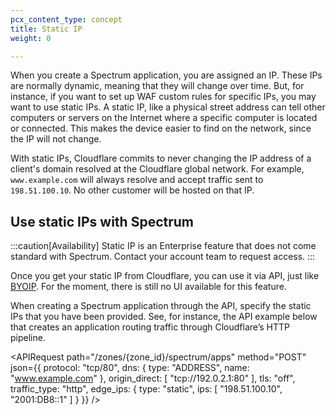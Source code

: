 ```yaml
---
pcx_content_type: concept
title: Static IP
weight: 0

---
```



When you create a Spectrum application, you are assigned an IP. These IPs are normally dynamic, meaning that they will change over time. But, for instance, if you want to set up WAF custom rules for specific IPs, you may want to use static IPs. A static IP, like a physical street address can tell other computers or servers on the Internet where a specific computer is located or connected. This makes the device easier to find on the network, since the IP will not change.

With static IPs, Cloudflare commits to never changing the IP address of a client's domain resolved at the Cloudflare global network. For example, `www.example.com` will always resolve and accept traffic sent to `198.51.100.10`. No other customer will be hosted on that IP.

## Use static IPs with Spectrum

:::caution[Availability]
Static IP is an Enterprise feature that does not come standard with Spectrum. Contact your account team to request access.
:::

Once you get your static IP from Cloudflare, you can use it via API, just like [BYOIP](/byoip/). For the moment, there is still no UI available for this feature.

When creating a Spectrum application through the API, specify the static IPs that you have been provided. See, for instance, the API example below that creates an application routing traffic through Cloudflare’s HTTP pipeline.

<APIRequest
  path="/zones/{zone_id}/spectrum/apps"
  method="POST"
  json={{
    protocol: "tcp/80",
    dns: {
      type: "ADDRESS",
      name: "www.example.com"
    },
    origin_direct: [
      "tcp://192.0.2.1:80"
    ],
    tls: "off",
    traffic_type: "http",
    edge_ips: {
      type: "static",
      ips: [
        "198.51.100.10",
        "2001:DB8::1"
      ]
    }
  }}
/>

